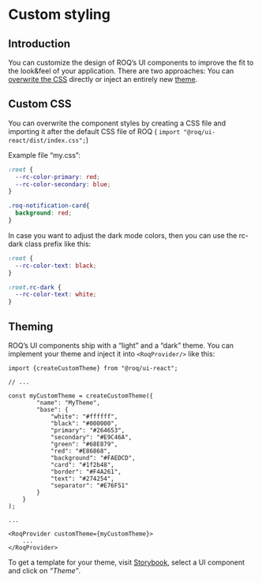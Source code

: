 
# Custom styling

## Introduction

You can customize the design of ROQ’s UI components to improve the fit to the look&feel of your application. There 
are two approaches: You can [overwrite the CSS](#custom-css) directly or inject an entirely new [theme](#theming).

## Custom CSS
You can overwrite the component styles by creating a CSS file and importing it after the default CSS file of ROQ (
`import "@roq/ui-react/dist/index.css";`)

Example file “my.css”:

```css
:root {
  --rc-color-primary: red;
  --rc-color-secondary: blue;
}

.roq-notification-card{
  background: red;
}
```
In case you want to adjust the dark mode colors, then you can use the rc-dark class prefix like this:
```css
:root {
  --rc-color-text: black;
}

:root.rc-dark {
  --rc-color-text: white;
}
```

## Theming

ROQ’s UI components ship with a “light” and a “dark” theme. You can implement your theme and inject it into 
`<RoqProvider/>` like this:

```tsx
import {createCustomTheme} from "@roq/ui-react";

// ...

const myCustomTheme = createCustomTheme({
        "name": "MyTheme",
        "base": {
            "white": "#ffffff",
            "black": "#000000",
            "primary": "#264653",
            "secondary": "#E9C46A",
            "green": "#68E879",
            "red": "#E86868",
            "background": "#FAEDCD",
            "card": "#1f2b48",
            "border": "#F4A261",
            "text": "#274254",
            "separator": "#E76F51"
        }
    }
);

...

<RoqProvider customTheme={myCustomTheme}>
    ...
</RoqProvider>
```

To get a template for your theme, visit [Storybook](https://ui.roq.tech/), select a UI component and click on _“Theme”_.